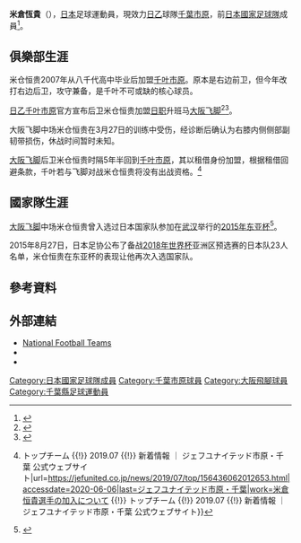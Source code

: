 {{Infobox football biography
|name=米倉恆貴
|image=
|fullname=Koki Yonekura
|birth_date={{Birth date and age|1988|5|17}}
|cityofbirth=[[千葉縣|千葉縣]][[千葉市|千葉市]]
|countryofbirth={{JPN}}
|height=
|position=[[後衛_(足球)|後衛]]
|currentclub=[[千葉市原|千葉市原]]
|clubnumber=50
|years1=2007–2013
|clubs1=[[千葉市原|千葉市原]]
|caps1=136
|goals1=20
|years2=2014–2019
|clubs2=[[大阪飛腳|大阪飛腳]]
|caps2=120
|goals2=5
|years3=2019
|clubs3=→ [[千葉市原|千葉市原]] (外借)
|caps3=16
|goals3=1
|years4=2020–
|clubs4=[[千葉市原|千葉市原]]
|caps4=37
|goals4=2
|nationalyears1=2015
|nationalteam1=[[日本國家足球隊|日本]]
|nationalcaps1=2
|nationalgoals1=0
| pcupdate       = 2021年12月4日
| ntupdate       = 2015年12月31日
}}
'''米倉恆貴'''（{{Bd|1988年|5月17日||}}），[[日本|日本]]足球運動員，現效力[[日本職業足球乙級聯賽|日乙]]球隊[[千葉市原|千葉市原]]，前[[日本國家足球隊|日本國家足球隊]]成員<ref name="JNFTD">{{Cite web|title=米倉　恒貴|url=http://www.jfootball-db.com/players_ya/koki_yonekura.html|accessdate=2020-06-06|publisher=サッカー日本代表データベース}}</ref>。

==俱樂部生涯==
米仓恒贵2007年从八千代高中毕业后加盟[[千叶市原|千叶市原]]。原本是右边前卫，但今年改打右边后卫，攻守兼备，是千叶不可或缺的核心球员。

[[日乙|日乙]][[千叶市原|千叶市原]]官方宣布后卫米仓恒贵加盟[[日职|日职]]升班马[[大阪飞脚|大阪飞脚]]<ref>{{Cite news|date=2013-12-27|url=http://www.gamba-osaka.net/news/news_detail.php?id=5468|title=米倉 恒貴選手 ガンバ大阪へ完全移籍のお知らせ|publisher=ガンバ大阪オフィシャルサイト|accessdate=2013-12-28|dead-url=yes|archiveurl=https://web.archive.org/web/20131228123553/http://www.gamba-osaka.net/news/news_detail.php?id=5468|archivedate=2013-12-28}}</ref><ref>{{Cite news|date=2013-12-27|url=http://www.so-net.ne.jp/JEFUNITED/news/top_team/835386|title=米倉恒貴選手移籍のお知らせ|publisher=ジェフユナイテッド千葉オフィシャルサイト|accessdate=2013-12-28|dead-url=yes|archiveurl=https://web.archive.org/web/20131228121654/http://www.so-net.ne.jp/JEFUNITED/news/top_team/835386|archivedate=2013-12-28}}</ref>。

大阪飞脚中场米仓恒贵在3月27日的训练中受伤，经诊断后确认为右膝内侧侧部副韧带损伤，休战时间暂时未知。

[[大阪飞脚|大阪飞脚]]后卫米仓恒贵时隔5年半回到[[千叶市原|千叶市原]]，其以租借身份加盟，根据租借回避条款，千叶若与飞脚对战米仓恒贵将没有出战资格。<ref>{{Cite web|title=米倉恒貴選手の加入について {{!}} トップチーム {{!}} 2019.07 {{!}} 新着情報 ｜ ジェフユナイテッド市原・千葉 公式ウェブサイト|url=https://jefunited.co.jp/news/2019/07/top/156436062012653.html|accessdate=2020-06-06|last=ジェフユナイテッド市原・千葉|work=米倉恒貴選手の加入について {{!}} トップチーム {{!}} 2019.07 {{!}} 新着情報 ｜ ジェフユナイテッド市原・千葉 公式ウェブサイト}}</ref>

==國家隊生涯==
[[大阪飞脚|大阪飞脚]]中场米仓恒贵曾入选过日本国家队参加在[[武汉|武汉]]举行的[[2015年东亚杯|2015年东亚杯]]<ref>{{Cite web|title=EAFF東アジアカップ2015（8/2～9＠中国／武漢） SAMURAI BLUE（日本代表）メンバー・スケジュール|url=http://www.jfa.jp/national_team/news/00006836/|accessdate=2020-06-06|work=JFA｜公益財団法人日本サッカー協会|language=ja|archive-date=2018-06-12|archive-url=https://web.archive.org/web/20180612141329/http://www.jfa.jp/national_team/news/00006836/|dead-url=yes}}</ref>。

2015年8月27日，日本足协公布了备战[[2018年世界杯|2018年世界杯]]亚洲区预选赛的日本队23人名单，米仓恒贵在东亚杯的表现让他再次入选国家队。

==參考資料==
{{reflist}}

==外部連結==
*[http://www.national-football-teams.com/player/60060/Koki_Yonekura.html National Football Teams]
* {{J.League player}}
* {{Official|http://www2.gamba-osaka.net/club/player2018_14_sp.html|name=ガンバ大阪による公式プロフィール}}

{{大阪飛腳球員名單}}

[[Category:日本國家足球隊成員|Category:日本國家足球隊成員]]
[[Category:千葉市原球員|Category:千葉市原球員]]
[[Category:大阪飛腳球員|Category:大阪飛腳球員]]
[[Category:千葉縣足球運動員|Category:千葉縣足球運動員]]